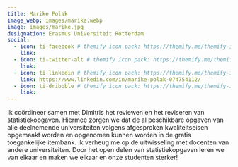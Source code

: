 ```yaml
---
title: Marike Polak
image_webp: images/marike.webp
image: images/marike.jpg
designation: Erasmus Universiteit Rotterdam
social:
  - icon: ti-facebook # themify icon pack: https://themify.me/themify-icons
    link:
  - icon: ti-twitter-alt # themify icon pack: https://themify.me/themify-icons
    link:
  - icon: ti-linkedin # themify icon pack: https://themify.me/themify-icons
    link: https://www.linkedin.com/in/marike-polak-074754112/
  - icon: ti-dribbble # themify icon pack: https://themify.me/themify-icons
    link:
---
```


Ik coördineer samen met Dimitris het reviewen en het reviseren van statistiekopgaven. Hiermee zorgen we dat de al beschikbare opgaven van alle deelnemende universiteiten volgens afgesproken kwaliteitseisen opgemaakt worden en opgenomen kunnen worden in de gratis toegankelijke itembank. Ik verheug me op de uitwisseling met docenten van andere universiteiten. Door het open delen van statistiekopgaven leren we van elkaar en maken we elkaar en onze studenten sterker!